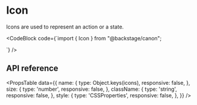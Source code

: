
# Icon

Icons are used to represent an action or a state.

<Story id="icon--primary" />

<CodeBlock
  code={`import { Icon } from "@backstage/canon";

<Icon name="heart" />
`} />

## API reference

<PropsTable
  data={{
    name: {
      type: Object.keys(icons),
      responsive: false,
    },
    size: {
      type: 'number',
      responsive: false,
    },
    className: {
      type: 'string',
      responsive: false,
    },
    style: {
      type: 'CSSProperties',
      responsive: false,
    },
  }}
/>
